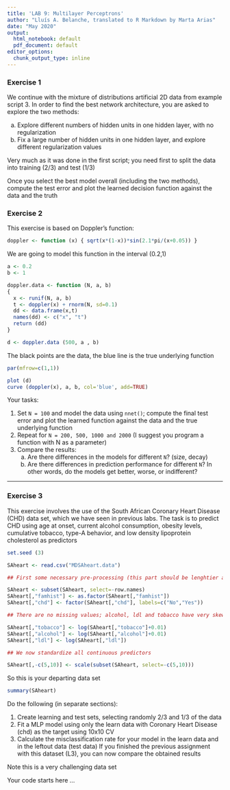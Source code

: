 ```yaml
---
title: 'LAB 9: Multilayer Perceptrons'
author: "Lluís A. Belanche, translated to R Markdown by Marta Arias"
date: "May 2020"
output:
  html_notebook: default
  pdf_document: default
editor_options: 
  chunk_output_type: inline
---
```


### Exercise 1

We continue with the mixture of distributions artificial 2D data from example script 3. In order to find the best network architecture, you are asked to explore the two methods:

a) Explore different numbers of hidden units in one hidden layer, with no regularization
b) Fix a large number of hidden units in one hidden layer, and explore different regularization values

Very much as it was done in the first script; you need first to split the data into training (2/3) and test (1/3)

Once you select the best model overall (including the two methods), compute the test error and plot the learned decision function against the data and the truth


### Exercise 2

This exercise is based on Doppler's function:

```r
doppler <- function (x) { sqrt(x*(1-x))*sin(2.1*pi/(x+0.05)) }
```


We are going to model this function in the interval (0.2,1)

```r
a <- 0.2
b <- 1

doppler.data <- function (N, a, b) 
{
  x <- runif(N, a, b)
  t <- doppler(x) + rnorm(N, sd=0.1)
  dd <- data.frame(x,t)
  names(dd) <- c("x", "t")
  return (dd)
}

d <- doppler.data (500, a , b)
```



The black points are the data, the blue line is the true underlying function

```r
par(mfrow=c(1,1))

plot (d)
curve (doppler(x), a, b, col='blue', add=TRUE)
```

Your tasks:

1. Set `N = 100` and model the data using `nnet()`; compute the final test error and plot the learned function against the data and the true underlying function
2. Repeat for `N = 200, 500, 1000 and 2000` (I suggest you program a function with N as a parameter)
3. Compare the results:
      a) Are there differences in the models for different `N`? (size, decay)
      b) Are there differences in prediction performance for different `N`? In other words, do the models get better, worse, or indifferent?

***

### Exercise 3

This exercise involves the use of the South African Coronary Heart Disease (CHD) data set, which we have seen in previous labs.
The task is to predict CHD using age at onset, current alcohol consumption, obesity levels, cumulative tobacco, type-A behavior, and low density lipoprotein cholesterol as predictors

```r
set.seed (3)

SAheart <- read.csv("MDSAheart.data")

## First some necessary pre-processing (this part should be lenghtier as you know but let's go to the point)

SAheart <- subset(SAheart, select=-row.names)
SAheart[,"famhist"] <- as.factor(SAheart[,"famhist"])
SAheart[,"chd"] <- factor(SAheart[,"chd"], labels=c("No","Yes"))

## There are no missing values; alcohol, ldl and tobacco have very skewed distributions, so we log transform them

SAheart[,"tobacco"] <- log(SAheart[,"tobacco"]+0.01)
SAheart[,"alcohol"] <- log(SAheart[,"alcohol"]+0.01)
SAheart[,"ldl"] <- log(SAheart[,"ldl"])

## We now standardize all continuous predictors

SAheart[,-c(5,10)] <- scale(subset(SAheart, select=-c(5,10)))
```


So this is your departing data set

```r
summary(SAheart) 
```


Do the following (in separate sections):

1. Create learning and test sets, selecting randomly 2/3 and 1/3 of the data
2. Fit a MLP model using only the learn data with Coronary Heart Disease (chd) as the target
   using 10x10 CV
3. Calculate the misclassification rate for your model in the learn data and in the leftout data (test data)
   If you finished the previous assignment with this dataset (L3), you can now compare the obtained results

Note this is a very challenging data set

Your code starts here ...

